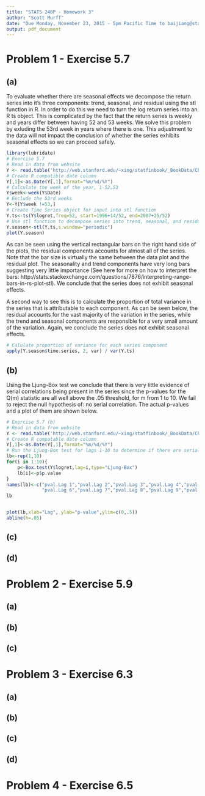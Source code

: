 ```yaml
---
title: "STATS 240P - Homework 3"
author: "Scott Murff"
date: "Due Monday, November 23, 2015 - 5pm Pacific Time to baijiang@stanford.edu"
output: pdf_document
--- 
```


# Problem 1 - Exercise 5.7

## (a)

To evaluate whether there are seasonal effects we decompose the return series into it's three components: trend, seasonal, and residual using the stl function in R. In order to do this we need to turn the log return series into an R ts object. This is complicated by the fact that the return series is weekly and years differ between having 52 and 53 weeks. We solve this problem by exluding the 53rd week in years where there is one. This adjustment to the data will not impact the conclusion of whether the series exhibits seasonal effects so we can proceed safely.
```r
library(lubridate)
# Exercise 5.7
# Read in data from website
Y <- read.table('http://web.stanford.edu/~xing/statfinbook/_BookData/Chap05/w_logret_yahoo.txt', header=T)
# Create R compatible date column
Y[,1]<-as.Date(Y[,1],format="%m/%d/%Y")
# Calculate the week of the year, 1-52,53
Y$week<-week(Y$Date)
# Exclude the 53rd weeks
Y<-Y[Y$week !=53,]
# Create Time Series object for input into stl function
Y.ts<-ts(Y$logret,freq=52, start=1996+14/52, end=2007+25/52)
# Use stl function to decompose series into trend, seasonal, and residual components
Y.season<-stl(Y.ts,s.window="periodic")
plot(Y.season)
```

As can be seen using the vertical rectangular bars on the right hand side of the plots, the residual components accounts for almost all of the series. Note that the bar size is virtually the same between the data plot and the residual plot. The seasonality and trend components have very long bars suggesting very little importance (See here for more on how to interpret the bars: http://stats.stackexchange.com/questions/7876/interpreting-range-bars-in-rs-plot-stl). We conclude that the series does not exhibit seasonal effects.

A second way to see this is to calculate the proportion of total variance in the series that is attributable to each component. As can be seen below, the residual accounts for the vast majority of the variation in the series, while the trend and seasonal components are responsible for a very small amount of the variation. Again, we conclude the series does not exhibit seasonal effects.
```r
# Calulate proportion of variance for each series component
apply(Y.season$time.series, 2, var) / var(Y.ts)
```

## (b)

Using the Ljung-Box test we conclude that there is very little evidence of serial correlations being present in the series since the p-values for the Q(m) statistic are all well above the .05 threshold, for m from 1 to 10. We fail to reject the null hypothesis of: no serial correlation. The actual p-values and a plot of them are shown below.

```r
# Exercise 5.7 (b)
# Read in data from website
Y <- read.table('http://web.stanford.edu/~xing/statfinbook/_BookData/Chap05/w_logret_yahoo.txt', header=T)
# Create R compatable date column
Y[,1]<-as.Date(Y[,1],format="%m/%d/%Y")
# Run the Ljung-Box test for lags 1-10 to determine if there are serial correlations in the series
lb<-rep(1,10)
for(i in 1:10){
    p<-Box.test(Y$logret,lag=i,type="Ljung-Box")
    lb[i]<-p$p.value
}
names(lb)<-c("pval.Lag 1","pval.Lag 2","pval.Lag 3","pval.Lag 4","pval.Lag 5",
             "pval.Lag 6","pval.Lag 7","pval.Lag 8","pval.Lag 9","pval.Lag 10")
lb


plot(lb,xlab="Lag", ylab="p-value",ylim=c(0,.5))
abline(h=.05)
```

## (c)



## (d)

# Problem 2 - Exercise 5.9

## (a)

## (b)

## (c)

# Problem 3 - Exercise 6.3

## (a)

## (b)

## (c)

## (d)

# Problem 4 - Exercise 6.5
